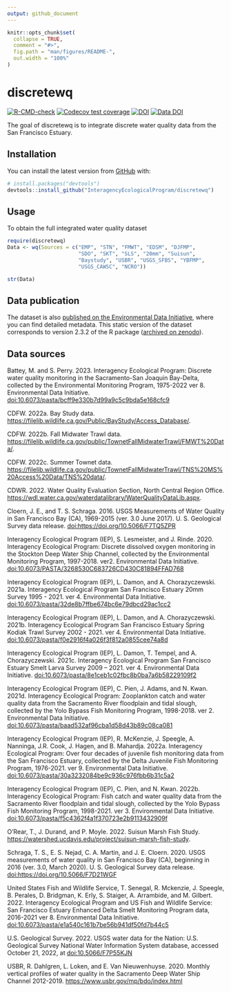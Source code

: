 ```yaml
---
output: github_document
---
```


<!-- README.md is generated from README.Rmd. Please edit that file -->

```r
knitr::opts_chunk$set(
  collapse = TRUE,
  comment = "#>",
  fig.path = "man/figures/README-",
  out.width = "100%"
)
```

# discretewq

<!-- badges: start -->
[![R-CMD-check](https://github.com/InteragencyEcologicalProgram/discretewq/actions/workflows/R-CMD-check.yaml/badge.svg)](https://github.com/InteragencyEcologicalProgram/discretewq/actions/workflows/R-CMD-check.yaml)
[![Codecov test coverage](https://codecov.io/gh/InteragencyEcologicalProgram/discretewq/branch/main/graph/badge.svg)](https://codecov.io/gh/InteragencyEcologicalProgram/discretewq?branch=main)
[![DOI](https://zenodo.org/badge/309747392.svg)](https://zenodo.org/badge/latestdoi/309747392)
[![Data DOI](https://img.shields.io/badge/Data%20publication%20DOI-10.6073/pasta/567ca1dce56cc819b1819117538bd718-blue.svg)](https://portal.edirepository.org/nis/mapbrowse?scope=edi&identifier=731)
<!-- badges: end -->


The goal of discretewq is to integrate discrete water quality data from the San Francisco Estuary. 

## Installation

You can install the latest version from [GitHub](https://github.com/) with:

``` r
# install.packages("devtools")
devtools::install_github("InteragencyEcologicalProgram/discretewq")
```

## Usage

To obtain the full integrated water quality dataset

```r
require(discretewq)
Data <- wq(Sources = c("EMP", "STN", "FMWT", "EDSM", "DJFMP",
                       "SDO", "SKT", "SLS", "20mm", "Suisun", 
                       "Baystudy", "USBR", "USGS_SFBS", "YBFMP", 
                       "USGS_CAWSC", "NCRO"))

str(Data)
```


## Data publication

The dataset is also [published on the Environmental Data Initiative](https://portal.edirepository.org/nis/mapbrowse?scope=edi&identifier=731), where you can find detailed metadata. This static version of the dataset corresponds to version 2.3.2 of the R package ([archived on zenodo](https://zenodo.org/record/6390964)). 


## Data sources

Battey, M. and S. Perry. 2023. Interagency Ecological Program: Discrete water quality monitoring in the Sacramento-San Joaquin Bay-Delta, collected by the Environmental Monitoring Program, 1975-2022 ver 8. Environmental Data Initiative. [doi:10.6073/pasta/bcff9e330b7d99a9c5c9bda5e168cfc9](https://portal.edirepository.org/nis/metadataviewer?packageid=edi.458.8)

CDFW. 2022a. Bay Study data. [https://filelib.wildlife.ca.gov/Public/BayStudy/Access_Database/](https://filelib.wildlife.ca.gov/Public/BayStudy/Access_Database/).

CDFW. 2022b. Fall Midwater Trawl data. [https://filelib.wildlife.ca.gov/public/TownetFallMidwaterTrawl/FMWT%20Data/](https://filelib.wildlife.ca.gov/public/TownetFallMidwaterTrawl/FMWT%20Data/).

CDFW. 2022c. Summer Townet data. [https://filelib.wildlife.ca.gov/public/TownetFallMidwaterTrawl/TNS%20MS%20Access%20Data/TNS%20data/](https://filelib.wildlife.ca.gov/public/TownetFallMidwaterTrawl/TNS%20MS%20Access%20Data/TNS%20data/).

CDWR. 2022. Water Quality Evaluation Section, North Central Region Office. [https://wdl.water.ca.gov/waterdatalibrary/WaterQualityDataLib.aspx](https://wdl.water.ca.gov/waterdatalibrary/WaterQualityDataLib.aspx). 

Cloern, J. E., and T. S. Schraga. 2016. USGS Measurements of Water Quality in San Francisco Bay (CA), 1969-2015 (ver. 3.0 June 2017). U. S. Geological Survey data release. [doi:https://doi.org/10.5066/F7TQ5ZPR](https://doi.org/10.5066/F7TQ5ZPR)

Interagency Ecological Program (IEP), S. Lesmeister, and J. Rinde. 2020. Interagency Ecological Program: Discrete dissolved oxygen monitoring in the Stockton Deep Water Ship Channel, collected by the Environmental Monitoring Program, 1997-2018. ver2. Environmental Data Initiative. [doi:10.6073/PASTA/3268530C683726CD430C81894FFAD768](https://portal.edirepository.org/nis/metadataviewer?packageid=edi.276.2)

Interagency Ecological Program (IEP), L. Damon, and A. Chorazyczewski. 2021a. Interagency Ecological Program San Francisco Estuary 20mm Survey 1995 - 2021. ver 4. Environmental Data Initiative. [doi:10.6073/pasta/32de8b7ffbe674bc6e79dbcd29ac1cc2](https://portal.edirepository.org/nis/metadataviewer?packageid=edi.535.4)

Interagency Ecological Program (IEP), L. Damon, and A. Chorazyczewski. 2021b. Interagency Ecological Program San Francisco Estuary Spring Kodiak Trawl Survey 2002 - 2021. ver 4. Environmental Data Initiative. [doi:10.6073/pasta/f0e2916f4a026f3f812a0855cee74a8d](https://portal.edirepository.org/nis/metadataviewer?packageid=edi.527.4)

Interagency Ecological Program (IEP), L. Damon, T. Tempel, and A. Chorazyczewski. 2021c. Interagency Ecological Program San Francisco Estuary Smelt Larva Survey 2009 – 2021. ver 4. Environmental Data Initiative. [doi:10.6073/pasta/8e1ceb1c02fbc8b0ba7a6b58229109f2](https://portal.edirepository.org/nis/metadataviewer?packageid=edi.534.4)

Interagency Ecological Program (IEP), C. Pien, J. Adams, and N. Kwan. 2021d. Interagency Ecological Program: Zooplankton catch and water quality data from the Sacramento River floodplain and tidal slough, collected by the Yolo Bypass Fish Monitoring Program, 1998-2018. ver 2. Environmental Data Initiative. [doi:10.6073/pasta/baad532af96cba1d58d43b89c08ca081](https://portal.edirepository.org/nis/metadataviewer?packageid=edi.494.2)

Interagency Ecological Program (IEP), R. McKenzie, J. Speegle, A. Nanninga, J.R. Cook, J. Hagen, and B. Mahardja. 2022a. Interagency Ecological Program: Over four decades of juvenile fish monitoring data from the San Francisco Estuary, collected by the Delta Juvenile Fish Monitoring Program, 1976-2021. ver 9. Environmental Data Initiative. [doi:10.6073/pasta/30a3232084be9c936c976fbb6b31c5a2](https://portal.edirepository.org/nis/metadataviewer?packageid=edi.244.9)

Interagency Ecological Program (IEP), C. Pien, and N. Kwan. 2022b. Interagency Ecological Program: Fish catch and water quality data from the Sacramento River floodplain and tidal slough, collected by the Yolo Bypass Fish Monitoring Program, 1998-2021. ver 3. Environmental Data Initiative. [doi:10.6073/pasta/f5c4362f4a1f370723e2b9113432909f](https://portal.edirepository.org/nis/metadataviewer?packageid=edi.233.3)

O’Rear, T., J. Durand, and P. Moyle. 2022. Suisun Marsh Fish Study. [https://watershed.ucdavis.edu/project/suisun-marsh-fish-study](https://watershed.ucdavis.edu/project/suisun-marsh-fish-study).

Schraga, T. S., E. S. Nejad, C. A. Martin, and J. E. Cloern. 2020. USGS measurements of water quality in San Francisco Bay (CA), beginning in 2016 (ver. 3.0, March 2020). U. S. Geological Survey data release. [doi:https://doi.org/10.5066/F7D21WGF](https://doi.org/10.5066/F7D21WGF)

United States Fish and Wildlife Service, T. Senegal, R. Mckenzie, J. Speegle, B. Perales, D. Bridgman, K. Erly, S. Staiger, A. Arrambide, and M. Gilbert. 2022. Interagency Ecological Program and US Fish and Wildlife Service: San Francisco Estuary Enhanced Delta Smelt Monitoring Program data, 2016-2021 ver 8. Environmental Data Initiative. [doi:10.6073/pasta/e1a540c161b7be56b941df50fd7b44c5](https://portal.edirepository.org/nis/metadataviewer?packageid=edi.415.8)

U.S. Geological Survey. 2022. USGS water data for the Nation: U.S. Geological Survey National Water Information System database, accessed October 21, 2022, at
[doi:10.5066/F7P55KJN](https://doi.org/10.5066/F7P55KJN)

USBR, R. Dahlgren, L. Loken, and E. Van Nieuwenhuyse. 2020. Monthly vertical profiles of water quality in the Sacramento Deep Water Ship Channel 2012-2019. [https://www.usbr.gov/mp/bdo/index.html](https://www.usbr.gov/mp/bdo/index.html)
